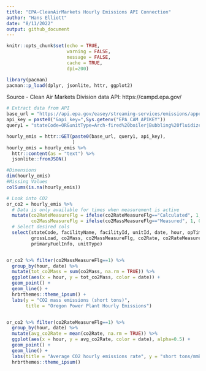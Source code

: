 ---
title: "EPA-CleanAirMarkets Hourly Emissions API Connection"
author: "Hans Elliott"
date: "8/11/2022"
output: github_document
---

```{r setup, include=FALSE}
knitr::opts_chunk$set(echo = TRUE,
                      warning = FALSE,
                      message = FALSE,
                      cache = TRUE,
                      dpi=200)
```


```{r}
library(pacman)
pacman::p_load(dplyr, jsonlite, httr, ggplot2)
```

Source - Clean Air Markets Division data API: https://campd.epa.gov/

```{r}
# Extract data from API
base_url = "https://api.epa.gov/easey/streaming-services/emissions/apportioned/hourly?"
api_key = paste0("&api_key=",Sys.getenv("EPA_CAM_APIKEY"))
query1 = "stateCode=OR&unitType=Arch-fired%20boiler|Bubbling%20fluidized%20bed%20boiler|Cyclone%20boiler|Cell%20burner%20boiler|Combined%20cycle|Circulating%20fluidized%20bed%20boiler|Combustion%20turbine|Dry%20bottom%20wall-fired%20boiler|Dry%20bottom%20turbo-fired%20boiler|Dry%20bottom%20vertically-fired%20boiler|Internal%20combustion%20engine|Integrated%20gasification%20combined%20cycle|Cement%20Kiln|Other%20boiler|Other%20turbine|Pressurized%20fluidized%20bed%20boiler|Process%20Heater|Stoker|Tangentially-fired|Wet%20bottom%20wall-fired%20boiler|Wet%20bottom%20turbo-fired%20boiler|Wet%20bottom%20vertically-fired%20boiler&unitFuelType=Coal|Coal%20Refuse|Diesel%20Oil|Liquified%20Petroleum%20Gas|Natural%20Gas|Other%20Gas|Other%20Oil|Other%20Solid%20Fuel|Petroleum%20Coke|Pipeline%20Natural%20Gas|Process%20Gas|Process%20Sludge|Refuse|Residual%20Oil|Tire%20Derived%20Fuel|Waste%20Liquid|Wood&controlTechnologies=Additives%20to%20Enhance%20PAC%20and%20Existing%20Equipment%20Performance|Ammonia%20Injection|Baghouse|Catalyst%20%28gold%2C%20palladium%2C%20or%20other%29%20used%20to%20oxidize%20mercury|Combustion%20Modification%2FFuel%20Reburning|Cyclone|Dry%20Lime%20FGD|Dry%20Low%20NOx%20Burners|Dry%20Sorbent%20Injection|Dual%20Alkali|Electrostatic%20Precipitator|Fluidized%20Bed%20Limestone%20Injection|Halogenated%20PAC%20Sorbent%20Injection|Hybrid%20ESP|Low%20NOx%20Burner%20Technology%20%28Dry%20Bottom%20only%29|Low%20NOx%20Burner%20Technology%20w%2F%20Closed-coupled%20OFA|Low%20NOx%20Burner%20Technology%20w%2F%20Closed-coupled%2FSeparated%20OFA|Low%20NOx%20Burner%20Technology%20w%2F%20Overfire%20Air|Low%20NOx%20Burner%20Technology%20w%2F%20Separated%20OFA|Low%20NOx%20Cell%20Burner|Magnesium%20Oxide|Other|Other%20%28Non%20PAC%29%20Sorbent%20Injection|Overfire%20Air|Regenerative%20Activated%20Coke%20Technology|Selective%20Catalytic%20Reduction|Selective%20Non-catalytic%20Reduction|Sodium%20Based|Steam%20Injection|Untreated%20PAC%20Sorbent%20Injection|Water%20Injection|Wet%20ESP|Wet%20Lime%20FGD|Wet%20Limestone|Wet%20Scrubber&programCodeInfo=ARP|CAIRNOX|CAIROS|CAIRSO2|CSNOX|CSNOXOS|CSOSG1|CSOSG2|CSOSG3|CSSO2G1|CSSO2G2|NBP|NHNOX|NSPS4T|OTC|RGGI|SIPNOX|TXSO2&beginDate=2022-06-25&endDate=2022-06-28&operatingHoursOnly=false&exclude=hgControlInfo"

hourly_emis = httr::GET(paste0(base_url, query1, api_key),
                        )
hourly_emis = hourly_emis %>% 
  httr::content(as = "text") %>% 
  jsonlite::fromJSON()

#Dimensions
dim(hourly_emis)
#Missing Values
colSums(is.na(hourly_emis))
```


```{r}
# Look into CO2
or_co2 = hourly_emis %>%
  # Data is only available for times when measurement is active
  mutate(co2RateMeasureFlg = ifelse(co2RateMeasureFlg=="Calculated", 1, 0),
         co2MassMeasureFlg = ifelse(co2MassMeasureFlg=="Measured", 1, 0)) %>%
  # Select desired cols
  select(stateCode, facilityName, facilityId, unitId, date, hour, opTime,
         grossLoad, co2Mass, co2MassMeasureFlg, co2Rate, co2RateMeasureFlg,
         primaryFuelInfo, unitType)


or_co2 %>% filter(co2MassMeasureFlg==1) %>%
  group_by(hour, date) %>%
  mutate(tot_co2Mass = sum(co2Mass, na.rm = TRUE)) %>%
  ggplot(aes(x = hour, y = tot_co2Mass, color = date)) +
  geom_point() +
  geom_line() +
  hrbrthemes::theme_ipsum() +
  labs(y = "CO2 mass emissions (short tons)", 
       title = "Oregon Power Plant Hourly Emissions")


or_co2 %>% filter(co2RateMeasureFlg==1) %>%
  group_by(hour, date) %>%
  mutate(avg_co2Rate = mean(co2Rate, na.rm = TRUE)) %>%
  ggplot(aes(x = hour, y = avg_co2Rate, color = date), alpha=0.5) +
  geom_point() + 
  geom_line() +
  labs(title = "Average CO2 hourly emissions rate", y = "short tons/mmBtu") +
  hrbrthemes::theme_ipsum()
```

